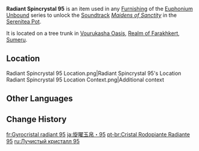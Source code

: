 {{Item Infobox
|id          = 141095
|image       = Item Radiant Spincrystal.png
|type        = Adventure Items
|group       = Radiant Spincrystals
|group2      = Sumeru Spincrystals
|quality     = 4
|invCategory = Precious Items
|description = This wondrous crystal contains a certain rhythm, like something beautiful woven from delicate silk. These items can be found throughout the mainland or from merchants who collect curios. The tune held within this crystal can be revivified in your Serenitea Pot using either "[[Euphonium Unbound: Winding]]" or "[[Euphonium Unbound: Soaring]]." The tune contained within this [[Radiant Spincrystal]] is "[[Maidens of Sanctity]]."
|source1     = [[Vourukasha Oasis]]
|track       = Maidens of Sanctity
}}
'''Radiant Spincrystal 95''' is an item used in any [[Furnishing]] of the [[Euphonium Unbound]] series to unlock the [[Soundtrack]] ''[[Maidens of Sanctity]]'' in the [[Serenitea Pot]].

It is located on a tree trunk in [[Vourukasha Oasis]], [[Realm of Farakhkert]], [[Sumeru]].

==Location==
<gallery>
Radiant Spincrystal 95 Location.png|Radiant Spincrystal 95's Location
Radiant Spincrystal 95 Location Context.png|Additional context
</gallery>

==Other Languages==
{{Other Languages
|default_hidden = 1
|en        = Radiant Spincrystal 95
|zhs       = 旋曜玉帛・其九十五
|zhs_rm    = Xuányào Yùbó - Qí Jiǔshíwǔ
|zht       = 旋曜玉帛・其九十五
|zht_rm    = Xuányào Yùbó - Qí Jiǔshíwǔ
|ja        = 旋曜玉帛・95
|ja_rm     = Sen'you Gyokuhaku - 95
|ko        = 빛나는 결정・95
|ko_rm     = 
|es        = Girocristal radiante (95)
|fr        = Gyrocristal radiant 95
|ru        = Лучистый кристалл 95
|th        = Radiant Spincrystal 95
|vi        = Ngọc Thạch Âm Vang 95
|de        = Strahlender Drehkristall XCV
|id        = Radiant Spincrystal 95
|pt        = Cristal Rodopiante Radiante 95
|tr        = Parlak Burgu Kristal 95
|it        = Voltacristallo radioso 95
}}

==Change History==
{{Change History|3.6}}

[[fr:Gyrocristal radiant 95]]
[[ja:旋曜玉帛・95]]
[[pt-br:Cristal Rodopiante Radiante 95]]
[[ru:Лучистый кристалл 95]]